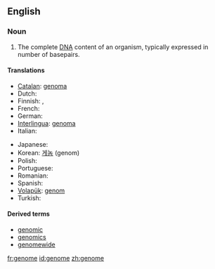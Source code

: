 ==English==
{{wikipedia}}

===Noun===
{{en-noun}}

# {{genetics}} The complete [[DNA]] content of an organism, typically expressed in number of basepairs.

====Translations====
{{trans-top|complete genetic information of an organism}}
*[[Catalan]]: [[genoma]] {{m}}
* Dutch: {{t|nl|genoom|n}}
* Finnish: {{t-|fi|genomi}}, {{t+|fi|perimä}}
*French: {{t+|fr|génome|m}}
* German: {{t|de|Genom|n}}
*[[Interlingua]]: [[genoma]]
* Italian: {{t+|it|genoma|m}}
{{trans-mid}}
* Japanese: {{t|ja|ゲノム|tr=genomu}}
*Korean: [[게놈]] (genom)
* Polish: {{t-|pl|genom|m}}
* Portuguese: {{t-|pt|genoma|m}}
* Romanian: {{t-|ro|genom|n}}
* Spanish: {{t+|es|genoma|m}}
*[[Volapük]]: [[genom]]
* Turkish: {{t+|tr|genom}}
{{trans-bottom}}

====Derived terms====
*[[genomic]] {{pos_a}}
*[[genomics]] {{pos_n}}
*[[genomewide]] {{pos_a}}

[[fr:genome]]
[[id:genome]]
[[zh:genome]]
